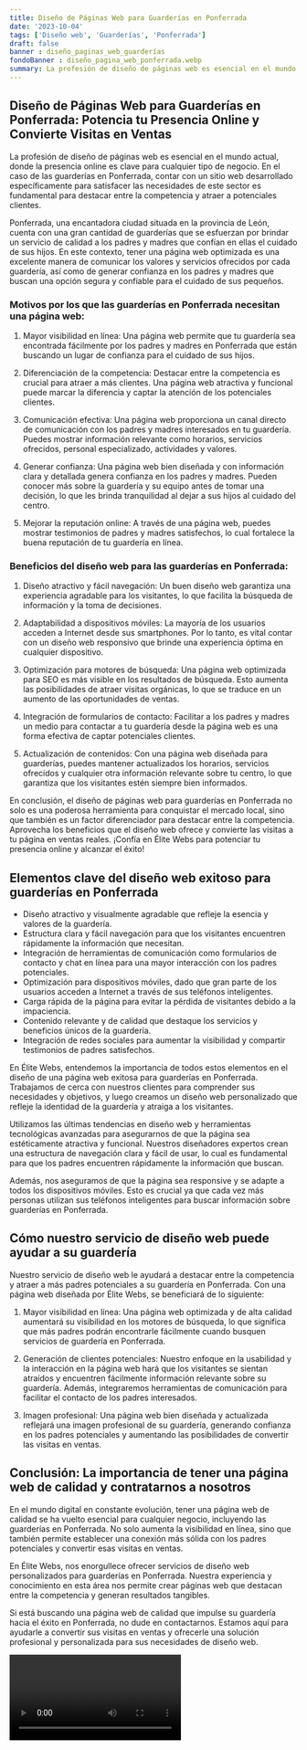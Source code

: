 ```yaml
---
title: Diseño de Páginas Web para Guarderías en Ponferrada
date: '2023-10-04'
tags: ['Diseño web', 'Guarderías', 'Ponferrada']
draft: false
banner : diseño_paginas_web_guarderías
fondoBanner : diseño_pagina_web_ponferrada.webp
summary: La profesión de diseño de páginas web es esencial en el mundo actual, donde la presencia online es clave para cualquier tipo de negocio. En el caso de las guarderías en Ponferrada, contar con un sitio web desarrollado específicamente para satisfacer las necesidades de este sector es fundamental para destacar entre la competencia y atraer a potenciales clientes.
---
```


## Diseño de Páginas Web para Guarderías en Ponferrada: Potencia tu Presencia Online y Convierte Visitas en Ventas

La profesión de diseño de páginas web es esencial en el mundo actual, donde la presencia online es clave para cualquier tipo de negocio. En el caso de las guarderías en Ponferrada, contar con un sitio web desarrollado específicamente para satisfacer las necesidades de este sector es fundamental para destacar entre la competencia y atraer a potenciales clientes.

Ponferrada, una encantadora ciudad situada en la provincia de León, cuenta con una gran cantidad de guarderías que se esfuerzan por brindar un servicio de calidad a los padres y madres que confían en ellas el cuidado de sus hijos. En este contexto, tener una página web optimizada es una excelente manera de comunicar los valores y servicios ofrecidos por cada guardería, así como de generar confianza en los padres y madres que buscan una opción segura y confiable para el cuidado de sus pequeños.

### Motivos por los que las guarderías en Ponferrada necesitan una página web:

1. Mayor visibilidad en línea: Una página web permite que tu guardería sea encontrada fácilmente por los padres y madres en Ponferrada que están buscando un lugar de confianza para el cuidado de sus hijos.

2. Diferenciación de la competencia: Destacar entre la competencia es crucial para atraer a más clientes. Una página web atractiva y funcional puede marcar la diferencia y captar la atención de los potenciales clientes.

3. Comunicación efectiva: Una página web proporciona un canal directo de comunicación con los padres y madres interesados en tu guardería. Puedes mostrar información relevante como horarios, servicios ofrecidos, personal especializado, actividades y valores.

4. Generar confianza: Una página web bien diseñada y con información clara y detallada genera confianza en los padres y madres. Pueden conocer más sobre la guardería y su equipo antes de tomar una decisión, lo que les brinda tranquilidad al dejar a sus hijos al cuidado del centro.

5. Mejorar la reputación online: A través de una página web, puedes mostrar testimonios de padres y madres satisfechos, lo cual fortalece la buena reputación de tu guardería en línea.

### Beneficios del diseño web para las guarderías en Ponferrada:

1. Diseño atractivo y fácil navegación: Un buen diseño web garantiza una experiencia agradable para los visitantes, lo que facilita la búsqueda de información y la toma de decisiones.

2. Adaptabilidad a dispositivos móviles: La mayoría de los usuarios acceden a Internet desde sus smartphones. Por lo tanto, es vital contar con un diseño web responsivo que brinde una experiencia óptima en cualquier dispositivo.

3. Optimización para motores de búsqueda: Una página web optimizada para SEO es más visible en los resultados de búsqueda. Esto aumenta las posibilidades de atraer visitas orgánicas, lo que se traduce en un aumento de las oportunidades de ventas.

4. Integración de formularios de contacto: Facilitar a los padres y madres un medio para contactar a tu guardería desde la página web es una forma efectiva de captar potenciales clientes.

5. Actualización de contenidos: Con una página web diseñada para guarderías, puedes mantener actualizados los horarios, servicios ofrecidos y cualquier otra información relevante sobre tu centro, lo que garantiza que los visitantes estén siempre bien informados.

En conclusión, el diseño de páginas web para guarderías en Ponferrada no solo es una poderosa herramienta para conquistar el mercado local, sino que también es un factor diferenciador para destacar entre la competencia. Aprovecha los beneficios que el diseño web ofrece y convierte las visitas a tu página en ventas reales. ¡Confía en Élite Webs para potenciar tu presencia online y alcanzar el éxito!

<GifSeo />

<Cta />

## Elementos clave del diseño web exitoso para guarderías en Ponferrada

- Diseño atractivo y visualmente agradable que refleje la esencia y valores de la guardería.
- Estructura clara y fácil navegación para que los visitantes encuentren rápidamente la información que necesitan.
- Integración de herramientas de comunicación como formularios de contacto y chat en línea para una mayor interacción con los padres potenciales.
- Optimización para dispositivos móviles, dado que gran parte de los usuarios acceden a Internet a través de sus teléfonos inteligentes.
- Carga rápida de la página para evitar la pérdida de visitantes debido a la impaciencia.
- Contenido relevante y de calidad que destaque los servicios y beneficios únicos de la guardería.
- Integración de redes sociales para aumentar la visibilidad y compartir testimonios de padres satisfechos.

En Élite Webs, entendemos la importancia de todos estos elementos en el diseño de una página web exitosa para guarderías en Ponferrada. Trabajamos de cerca con nuestros clientes para comprender sus necesidades y objetivos, y luego creamos un diseño web personalizado que refleje la identidad de la guardería y atraiga a los visitantes.

Utilizamos las últimas tendencias en diseño web y herramientas tecnológicas avanzadas para asegurarnos de que la página sea estéticamente atractiva y funcional. Nuestros diseñadores expertos crean una estructura de navegación clara y fácil de usar, lo cual es fundamental para que los padres encuentren rápidamente la información que buscan.

Además, nos aseguramos de que la página sea responsive y se adapte a todos los dispositivos móviles. Esto es crucial ya que cada vez más personas utilizan sus teléfonos inteligentes para buscar información sobre guarderías en Ponferrada.

## Cómo nuestro servicio de diseño web puede ayudar a su guardería

Nuestro servicio de diseño web le ayudará a destacar entre la competencia y atraer a más padres potenciales a su guardería en Ponferrada. Con una página web diseñada por Élite Webs, se beneficiará de lo siguiente:

1. Mayor visibilidad en línea: Una página web optimizada y de alta calidad aumentará su visibilidad en los motores de búsqueda, lo que significa que más padres podrán encontrarle fácilmente cuando busquen servicios de guardería en Ponferrada.

2. Generación de clientes potenciales: Nuestro enfoque en la usabilidad y la interacción en la página web hará que los visitantes se sientan atraídos y encuentren fácilmente información relevante sobre su guardería. Además, integraremos herramientas de comunicación para facilitar el contacto de los padres interesados.

3. Imagen profesional: Una página web bien diseñada y actualizada reflejará una imagen profesional de su guardería, generando confianza en los padres potenciales y aumentando las posibilidades de convertir las visitas en ventas.

## Conclusión: La importancia de tener una página web de calidad y contratarnos a nosotros

En el mundo digital en constante evolución, tener una página web de calidad se ha vuelto esencial para cualquier negocio, incluyendo las guarderías en Ponferrada. No solo aumenta la visibilidad en línea, sino que también permite establecer una conexión más sólida con los padres potenciales y convertir esas visitas en ventas.

En Élite Webs, nos enorgullece ofrecer servicios de diseño web personalizados para guarderías en Ponferrada. Nuestra experiencia y conocimiento en esta área nos permite crear páginas web que destacan entre la competencia y generan resultados tangibles.

Si está buscando una página web de calidad que impulse su guardería hacia el éxito en Ponferrada, no dude en contactarnos. Estamos aquí para ayudarle a convertir sus visitas en ventas y ofrecerle una solución profesional y personalizada para sus necesidades de diseño web.

<Video />

<CtaBot job='Guarderías' city='Ponferrada'/>

<Gmaps query='Ponferrada+españa+maps' />